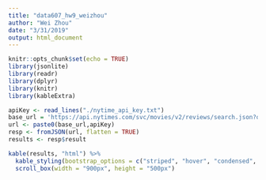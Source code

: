 ```yaml
---
title: "data607_hw9_weizhou"
author: "Wei Zhou"
date: "3/31/2019"
output: html_document
---
```


```r
knitr::opts_chunk$set(echo = TRUE)
library(jsonlite)
library(readr)
library(dplyr)
library(knitr)
library(kableExtra)
```

```r
apiKey <- read_lines("./nytime_api_key.txt")
base_url = 'https://api.nytimes.com/svc/movies/v2/reviews/search.json?query=godfather&api-key='
url <- paste0(base_url,apiKey)
resp <- fromJSON(url, flatten = TRUE)
results <- resp$result
```

```r

kable(results, "html") %>% 
  kable_styling(bootstrap_options = c("striped", "hover", "condensed", "responsive"), font_size = 8) %>% 
  scroll_box(width = "900px", height = "500px")
```

